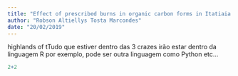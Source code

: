 ```yaml
---
title: "Effect of prescribed burns in organic carbon forms in Itatiaia National Park-Brazil"
author: "Robson Altiellys Tosta Marcondes"
date: "20/02/2019"
---
```




highlands of tTudo que estiver dentro das 3 crazes irão estar dentro da linguagem R por exemplo, pode ser outra linguagem como Python etc...

```r
2+2
```


